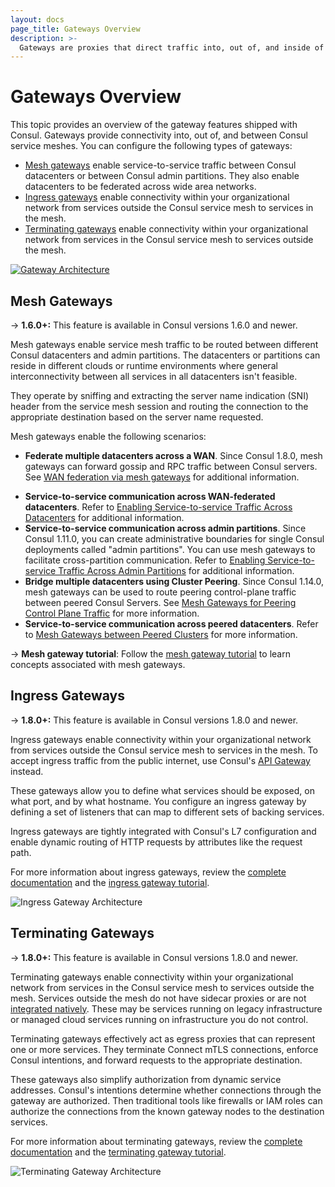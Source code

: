 ```yaml
---
layout: docs
page_title: Gateways Overview
description: >-
  Gateways are proxies that direct traffic into, out of, and inside of Consul's service mesh. They secure communication with external or non-mesh network resources and enable services on different runtimes, cloud providers, or with overlapping IP addresses to communicate with each other.
---
```


# Gateways Overview

This topic provides an overview of the gateway features shipped with Consul. Gateways provide connectivity into, out of, and between Consul service meshes. You can configure the following types of gateways:

- [Mesh gateways](#mesh-gateways) enable service-to-service traffic between Consul datacenters or between Consul admin partitions. They also enable datacenters to be federated across wide area networks.
- [Ingress gateways](#ingress-gateways) enable connectivity within your organizational network from services outside the Consul service mesh to services in the mesh.
- [Terminating gateways](#terminating-gateways) enable connectivity within your organizational network from services in the Consul service mesh to services outside the mesh.

[![Gateway Architecture](https://consul.io/img/consul-connect/svgs/consul_gateway_overview.svg)](https://consul.io/img/consul-connect/svgs/consul_gateway_overview.svg)

## Mesh Gateways

-> **1.6.0+:** This feature is available in Consul versions 1.6.0 and newer.

Mesh gateways enable service mesh traffic to be routed between different Consul datacenters and admin partitions. The datacenters or partitions can reside
in different clouds or runtime environments where general interconnectivity between all services in all datacenters
isn't feasible.

They operate by sniffing and extracting the server name indication (SNI) header from the service mesh session and routing the connection to the appropriate destination based on the server name requested.

Mesh gateways enable the following scenarios:

* **Federate multiple datacenters across a WAN**. Since Consul 1.8.0, mesh gateways can forward gossip and RPC traffic between Consul servers. See [WAN federation via mesh gateways](/consul/docs/connect/gateways/mesh-gateway/wan-federation-via-mesh-gateways) for additional information.
- **Service-to-service communication across WAN-federated datacenters**. Refer to [Enabling Service-to-service Traffic Across Datacenters](/consul/docs/connect/gateways/mesh-gateway/service-to-service-traffic-wan-datacenters) for additional information.
- **Service-to-service communication across admin partitions**. Since Consul 1.11.0, you can create administrative boundaries for single Consul deployments called "admin partitions". You can use mesh gateways to facilitate cross-partition communication. Refer to [Enabling Service-to-service Traffic Across Admin Partitions](/consul/docs/connect/gateways/mesh-gateway/service-to-service-traffic-partitions) for additional information.
- **Bridge multiple datacenters using Cluster Peering**. Since Consul 1.14.0, mesh gateways can be used to route peering control-plane traffic between peered Consul Servers. See [Mesh Gateways for Peering Control Plane Traffic](/consul/docs/connect/gateways/mesh-gateway/peering-via-mesh-gateways) for more information.
- **Service-to-service communication across peered datacenters**. Refer to [Mesh Gateways between Peered Clusters](/consul/docs/connect/gateways/mesh-gateway/service-to-service-traffic-peers) for more information.

-> **Mesh gateway tutorial**: Follow the [mesh gateway tutorial](/consul/tutorials/developer-mesh/service-mesh-gateways) to learn concepts associated with mesh gateways.

## Ingress Gateways

-> **1.8.0+:** This feature is available in Consul versions 1.8.0 and newer.

Ingress gateways enable connectivity within your organizational network from services outside the Consul service mesh
to services in the mesh. To accept ingress traffic from the public internet, use Consul's
[API Gateway](https://www.hashicorp.com/blog/announcing-hashicorp-consul-api-gateway) instead.

These gateways allow you to define what services should be exposed, on what port, and by what hostname. You configure
an ingress gateway by defining a set of listeners that can map to different sets of backing services.

Ingress gateways are tightly integrated with Consul's L7 configuration and enable dynamic routing of HTTP requests by
attributes like the request path.

For more information about ingress gateways, review the [complete documentation](/consul/docs/connect/gateways/ingress-gateway)
and the [ingress gateway tutorial](/consul/tutorials/developer-mesh/service-mesh-ingress-gateways).

![Ingress Gateway Architecture](/img/ingress-gateways.png)

## Terminating Gateways

-> **1.8.0+:** This feature is available in Consul versions 1.8.0 and newer.

Terminating gateways enable connectivity within your organizational network from services in the Consul service mesh
to services outside the mesh.
Services outside the mesh do not have sidecar proxies or are not [integrated natively](/consul/docs/connect/native).
These may be services running on legacy infrastructure or managed cloud services running on
infrastructure you do not control.

Terminating gateways effectively act as egress proxies that can represent one or more services. They terminate Connect
mTLS connections, enforce Consul intentions, and forward requests to the appropriate destination.

These gateways also simplify authorization from dynamic service addresses. Consul's intentions determine whether
connections through the gateway are authorized. Then traditional tools like firewalls or IAM roles can authorize the
connections from the known gateway nodes to the destination services.

For more information about terminating gateways, review the [complete documentation](/consul/docs/connect/gateways/terminating-gateway)
and the [terminating gateway tutorial](/consul/tutorials/developer-mesh/terminating-gateways-connect-external-services).

![Terminating Gateway Architecture](/img/terminating-gateways.png)
